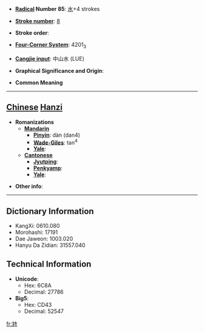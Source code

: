 * '''[[Wiktionary:Chinese radical index| Radical]] Number 85''': [[Wiktionary:Chinese radical index 水|水]]+4 strokes

* '''[[Wiktionary:Chinese total strokes index|Stroke number]]''': [[Wiktionary:Chinese total strokes index 8|8]]

* '''Stroke order''': 

* '''[[Wiktionary:Chinese four corner index|Four-Corner System]]''': 4201<sub>3</sub>

* '''[[Wiktionary:Chinese Cangjie index|Cangjie input]]''': 中山水 (LUE)

* '''Graphical Significance and Origin''': 

* '''Common Meaning'''

----

== [[Chinese]] [[Hanzi]] ==

* '''Romanizations'''
** '''[[Mandarin]]'''
*** '''[[Pinyin]]''': dàn (dan4)
*** '''[[Wade-Giles]]''': tan<sup>4</sup>
*** '''[[Yale]]''': 
** '''[[Cantonese]]'''
*** '''[[Jyutping]]''':
*** '''[[Penkyamp]]''': 
*** '''[[Yale]]''': 

* '''Other info''': 

----

== Dictionary Information ==

* KangXi: 0610.080
* Morohashi: 17191
* Dae Jaweon: 1003.020
* Hanyu Da Zidian: 31557.040

== Technical Information ==

* '''Unicode''':
** Hex: 6C8A
** Decimal: 27786
* '''Big5''':
** Hex: CD43
** Decimal: 52547

[[fr:沊]]